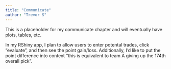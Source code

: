 ```yaml
---
title: "Communicate"
author: "Trevor S"
---
```


This is a placeholder for my communicate chapter and will eventually have plots, tables, etc.

In my RShiny app, I plan to allow users to enter potental trades, click "evaluate", and then see the point gain/loss. Additionally, I'd like to put the point difference into context "this is equivalent to team A giving up the 174th overall pick".
